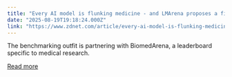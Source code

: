 ```yaml
---
title: "Every AI model is flunking medicine - and LMArena proposes a fix"
date: "2025-08-19T19:18:24.000Z"
link: "https://www.zdnet.com/article/every-ai-model-is-flunking-medicine-and-lmarena-proposes-a-fix/"
---
```


The benchmarking outfit is partnering with BiomedArena, a leaderboard specific to medical research.

[Read more](https://www.zdnet.com/article/every-ai-model-is-flunking-medicine-and-lmarena-proposes-a-fix/)
